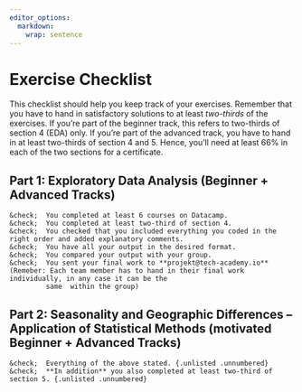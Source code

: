 ```yaml
---
editor_options: 
  markdown: 
    wrap: sentence
---
```


\newpage

# Exercise Checklist

This checklist should help you keep track of your exercises. Remember that you have to hand in satisfactory solutions to at least *two-thirds* of the exercises. If you're part of the beginner track, this refers to two-thirds of section 4 (EDA) only. If you're part of the advanced track, you have to hand in at least two-thirds of  section 4 and 5. Hence, you'll need at least 66% in each of the two sections for a certificate.

## Part 1: Exploratory Data Analysis (Beginner + Advanced Tracks)

    &check;  You completed at least 6 courses on Datacamp. 
    &check;  You completed at least two-third of section 4.
    &check;  You checked that you included everything you coded in the right order and added explanatory comments. 
    &check;  You have all your output in the desired format.
    &check;  You compared your output with your group.
    &check;  You sent your final work to **projekt@tech-academy.io** (Remeber: Each team member has to hand in their final work individually, in any case it can be the 
             same  within the group)

## Part 2: Seasonality and Geographic Differences – Application of Statistical Methods (motivated Beginner + Advanced Tracks)

    &check;  Everything of the above stated. {.unlisted .unnumbered}
    &check;  **In addition** you also completed at least two-third of section 5. {.unlisted .unnumbered}
